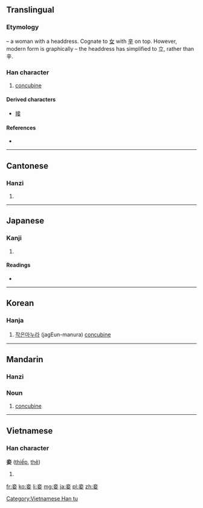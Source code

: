 ==Translingual==

===Etymology===
{{liushu|p}} – a woman with a headdress. Cognate to [[女]] with [[辛]] on top. However, modern form is graphically {{Han compound|立|女}} – the headdress has simplified to 立, rather than 辛.

===Han character===
{{Han char|rn=38|rad=女|as=05|sn=8|four=0040<sub>4</sub>|canj=卜廿女 (YTV)|ids=⿱[[立]][[女]]}}

# [[concubine]]

====Derived characters====
* [[接]]

====References====
* {{Han ref|kx=0257.390|dkj=06147|dj=0523.060|hdz=21040.080|uh=59BE|ud=22974|bh=A963|bd=43363}}

----

==Cantonese==

===Hanzi===
{{yue-hanzi|jyut=|y=chip3}}

# {{defn|lang=yue|sort=女05}}

----

==Japanese==

===Kanji===
{{ja-kanji|grade=|rs=女05}}

# {{defn|lang=ja|sort=女05}}

====Readings====
* {{ja-readings|on=[[しょう]] (shō)|kun=[[めかけ]] (mekake), [[わらわ]] (warawa)}}

----

==Korean==

===Hanja===
{{ko-hanja|hangeul=첩|rv=cheop|mr=ch'ŏp}}

# [[작은]][[마누라]] (jagEun-manura) [[concubine]]

----

==Mandarin==
{{zh-hanzi|[[妾]]}}

===Hanzi===
{{cmn-hanzi|pin=[[qiè]] ([[qie4]])|wg=ch'ieh<sup>4</sup>}}

===Noun===
{{cmn-noun|ts|pin=qiè|pint=qie4|rs=女05}}

# [[concubine]]

----

==Vietnamese==

===Han character===
'''妾''' ([[thiếp]], [[thê]])

# {{defn|lang=vi}}

[[Category:Vietnamese Han tu]]

[[fr:妾]]
[[ko:妾]]
[[li:妾]]
[[mg:妾]]
[[ja:妾]]
[[pl:妾]]
[[zh:妾]]